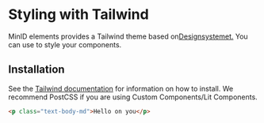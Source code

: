 
<Meta title="Styling/Setup" />

# Styling with Tailwind

MinID elements provides a Tailwind theme based on[Designsystemet.](https://www.designsystemet.no/)
You can use to style your components.

## Installation

See the [Tailwind documentation](https://tailwindcss.com/docs/installation) for information on how to install. We recommend PostCSS if you are using Custom Components/Lit Components.

```html
<p class="text-body-md">Hello on you</p>
```
